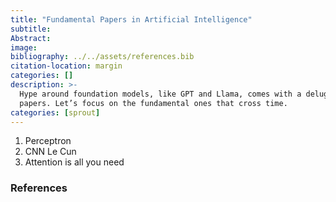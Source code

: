 ```yaml
---
title: "Fundamental Papers in Artificial Intelligence"
subtitle:
Abstract:
image:
bibliography: ../../assets/references.bib
citation-location: margin
categories: []
description: >-
  Hype around foundation models, like GPT and Llama, comes with a deluge of
  papers. Let’s focus on the fundamental ones that cross time.
categories: [sprout]
---
```


1. Perceptron
2. CNN Le Cun
3. Attention is all you need

### References

::: {#refs}
:::
